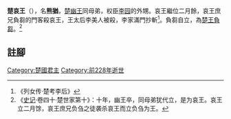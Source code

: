 '''楚哀王'''（{{bd|？||前228年||catIdx=X}}），名'''熊猶'''，[[楚幽王|楚幽王]]同母弟，权臣[[李园|李园]]的外甥。哀王繼位二月餘，哀王庶兄負芻的門客殺哀王，王太后李美人被殺，李家滿門抄斬<ref>《列女传·楚考李后》</ref>。負芻自立，為[[楚王負芻|楚王負芻]]。<ref>《[[史记|史记]]·卷四十·楚世家第十》：十年，幽王卒，同母弟犹代立，是为哀王。哀王立二月馀，哀王庶兄负刍之徒袭杀哀王而立负刍为王。</ref>

== 註腳 ==
<references/>

{{中国皇帝|兄[[楚幽王|楚幽王]]|庶兄[[楚王負芻|楚王負芻]]|[[楚國|楚國君主]]|前228年—前228年}}
{{楚国君主}}
[[Category:楚國君主|Category:楚國君主]]
[[Category:前228年逝世|Category:前228年逝世]]